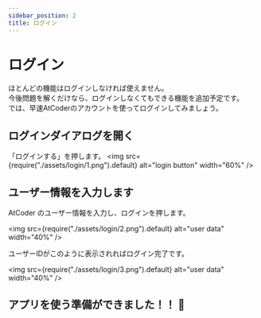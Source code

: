 ```yaml
---
sidebar_position: 2
title: ログイン
---
```


# ログイン

ほとんどの機能はログインしなければ使えません。  
今後問題を解くだけなら、ログインしなくてもできる機能を追加予定です。  
では、早速AtCoderのアカウントを使ってログインしてみましょう。

## ログインダイアログを開く
「ログインする」を押します。
<img
  src={require("./assets/login/1.png").default}
  alt="login button"
  width="60%"
/>
<br />

## ユーザー情報を入力します

AtCoder のユーザー情報を入力し、ログインを押します。

<img
  src={require("./assets/login/2.png").default}
  alt="user data"
  width="40%"
/>

ユーザーIDがこのように表示されればログイン完了です。

<img
  src={require("./assets/login/3.png").default}
  alt="user data"
  width="40%"
/>

## アプリを使う準備ができました！！ 🎉